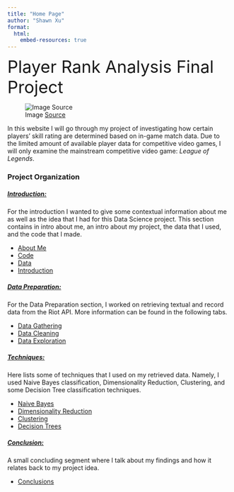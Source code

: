 ```yaml
---
title: "Home Page"
author: "Shawn Xu"
format:
  html:
    embed-resources: true
---
```


<span style="font-size: 38px;">Player Rank Analysis Final Project</span>

![Image [Source](https://www.mnp.ca/en/insights/directory/a-day-in-the-life-of-an-esports-gamer)](images/homepage.jpg)

In this website I will go through my project of investigating how certain players' skill rating are determined based on in-game match data. Due to the limited amount of available player data for competitive video games, I will only examine the mainstream competitive video game: *League of Legends*.


### Project Organization

##### <ins>Introduction:</ins>
For the introduction I wanted to give some contextual information about me as well as the idea that I had for this Data Science project. This section contains in intro about me, an intro about my project, the data that I used, and the code that I made. 

- [About Me](https://sxu.georgetown.domains/5000-website/_site/about_me/about_me.html)
- [Code](https://sxu.georgetown.domains/5000-website/_site/code.html)
- [Data](https://sxu.georgetown.domains/5000-website/_site/data.html)
- [Introduction](https://sxu.georgetown.domains/5000-website/_site/introduction.html)

##### <ins>Data Preparation:</ins>
For the Data Preparation section, I worked on retrieving textual and record data from the Riot API. More information can be found in the following tabs.

- [Data Gathering](https://sxu.georgetown.domains/5000-website/_site/data_gathering.html)
- [Data Cleaning](https://sxu.georgetown.domains/5000-website/_site/data_cleaning.html)
- [Data Exploration](https://sxu.georgetown.domains/5000-website/_site/eda.html)

##### <ins>Techniques:</ins>
Here lists some of techniques that I used on my retrieved data. Namely, I used Naive Bayes classification, Dimensionality Reduction, Clustering, and some Decision Tree classification techniques. 

- [Naive Bayes](https://sxu.georgetown.domains/5000-website/_site/naive_bayes.html)
- [Dimensionality Reduction](https://sxu.georgetown.domains/5000-website/_site/dim_red.html)
- [Clustering](https://sxu.georgetown.domains/5000-website/_site/clustering.html)
- [Decision Trees](https://sxu.georgetown.domains/5000-website/_site/decision_tree.html)
  
##### <ins>Conclusion:</ins>
A small concluding segment where I talk about my findings and how it relates back to my project idea.

- [Conclusions](https://sxu.georgetown.domains/5000-website/_site/conclusion.html)